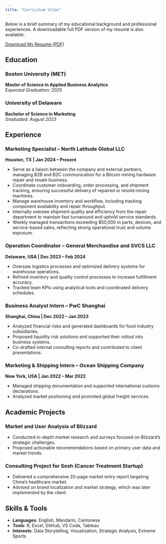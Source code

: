 ```yaml
---
title: "Curriculum Vitae"
---
```


Below is a brief summary of my educational background and professional experiences. A downloadable full PDF version of my résumé is also available:

[Download My Resume (PDF)](assets/Jiajie_Wu_Resume.pdf){.btn .btn-primary}

## Education

### Boston University (MET)
**Master of Science in Applied Business Analytics**  
*Expected Graduation: 2025*

### University of Delaware
**Bachelor of Science in Marketing**  
*Graduated: August 2023*

## Experience

### Marketing Specialist – North Latitude Global LLC
**Houston, TX | Jan 2024 – Present**

- Serve as a liaison between the company and external partners, managing B2B and B2C communication for a Bitcoin mining hardware repair and resale business.
- Coordinate customer onboarding, order processing, and shipment tracking, ensuring successful delivery of repaired or resold mining machines.
- Manage warehouse inventory and workflow, including tracking component availability and repair throughput.
- Internally oversee shipment quality and efficiency from the repair department to maintain fast turnaround and uphold service standards.
- Weekly managed transactions exceeding $50,000 in parts, devices, and service-based sales, reflecting strong operational trust and volume exposure.

### Operation Coordinator – General Merchandise and SVCS LLC
**Delaware, USA | Dec 2023 – Feb 2024**

- Oversaw logistics processes and optimized delivery systems for warehouse operations.
- Refined inventory and quality control processes to increase fulfillment accuracy.
- Tracked team KPIs using analytical tools and coordinated delivery schedules.

### Business Analyst Intern – PwC Shanghai
**Shanghai, China | Dec 2022 – Jan 2023**

- Analyzed financial risks and generated dashboards for food industry subsidiaries.
- Proposed liquidity risk solutions and supported their rollout into business systems.
- Co-drafted internal consulting reports and contributed to client presentations.

### Marketing & Shipping Intern – Ocean Shipping Company
**New York, USA | Jan 2022 – Mar 2022**

- Managed shipping documentation and supported international customs declarations.
- Analyzed market positioning and promoted global freight services.

## Academic Projects

### Market and User Analysis of Blizzard
- Conducted in-depth market research and surveys focused on Blizzard's strategic challenges.
- Proposed actionable recommendations based on primary user data and market trends.

### Consulting Project for Sesh (Cancer Treatment Startup)
- Delivered a comprehensive 20-page market entry report targeting China's healthcare market.
- Advised on brand localization and market strategy, which was later implemented by the client.

## Skills & Tools

- **Languages**: English, Mandarin, Cantonese
- **Tools**: R, Excel, GitHub, VS Code, Tableau
- **Interests**: Data Storytelling, Visualization, Strategic Analysis, Extreme Sports